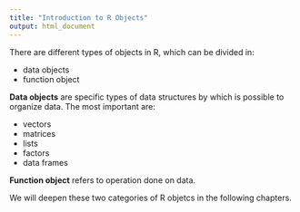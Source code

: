 ```yaml
---
title: "Introduction to R Objects"
output: html_document
---
```




<!--
<img src="./images/flow-robj.png" height="100px" width="500px" />
-->

There are different types of objects in R, which can be divided in:

* data objects
* function object
 
**Data objects** are specific types of data structures by which is possible to organize data. The most important are:

* vectors 
* matrices 
* lists 
* factors
* data frames

**Function object** refers to operation done on data.

We will deepen these two categories of R objetcs in the following chapters.

